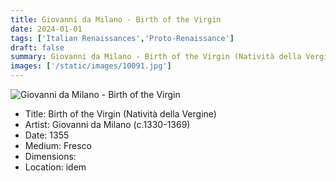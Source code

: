```yaml
---
title: Giovanni da Milano - Birth of the Virgin
date: 2024-01-01
tags: ['Italian Renaissances','Proto-Renaissance']
draft: false
summary: Giovanni da Milano - Birth of the Virgin (Natività della Vergine)
images: ['/static/images/10091.jpg']
---
```


![Giovanni da Milano - Birth of the Virgin](/static/images/10091.jpg)

* Title: Birth of the Virgin (Natività della Vergine)
* Artist: Giovanni da Milano (c.1330-1369)
* Date: 1355
* Medium: Fresco
* Dimensions: 
* Location: idem


